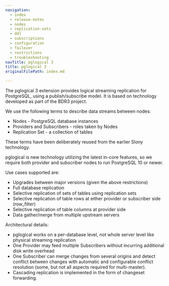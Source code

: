 ```yaml
---
navigation:
  - index
  - release-notes
  - nodes
  - replication-sets
  - ddl
  - subscriptions
  - configuration
  - failover
  - restrictions
  - troubleshooting
navTitle: pglogical 3
title: pglogical 3
originalFilePath: index.md

---
```


The pglogical 3 extension provides logical streaming replication for PostgreSQL,
using a publish/subscribe model. It is based on technology developed as part
of the BDR3 project.

We use the following terms to describe data streams between nodes:

-   Nodes - PostgreSQL database instances
-   Providers and Subscribers - roles taken by Nodes
-   Replication Set - a collection of tables

These terms have been deliberately reused from the earlier Slony technology.

pglogical is new technology utilizing the latest in-core features, so we
require both provider and subscriber nodes to run PostgreSQL 10 or newer.

Use cases supported are:

-   Upgrades between major versions (given the above restrictions)
-   Full database replication
-   Selective replication of sets of tables using replication sets
-   Selective replication of table rows at either provider or subscriber side (row_filter)
-   Selective replication of table columns at provider side
-   Data gather/merge from multiple upstream servers

Architectural details:

-   pglogical works on a per-database level, not whole server level like
    physical streaming replication
-   One Provider may feed multiple Subscribers without incurring additional disk
    write overhead
-   One Subscriber can merge changes from several origins and detect conflict
    between changes with automatic and configurable conflict resolution (some,
    but not all aspects required for multi-master).
-   Cascading replication is implemented in the form of changeset forwarding.

